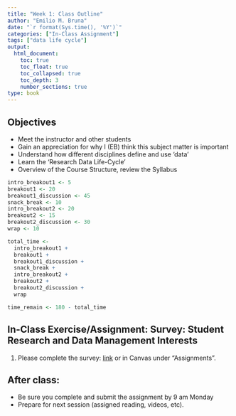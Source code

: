```yaml
---
title: "Week 1: Class Outline" 
author: "Emilio M. Bruna"
date: "`r format(Sys.time(), '%Y')`"
categories: ["In-Class Assignment"]
tags: ["data life cycle"]
output: 
  html_document:
    toc: true
    toc_float: true
    toc_collapsed: true
    toc_depth: 3
    number_sections: true
type: book
---
```


## Objectives

* Meet the instructor and other students
* Gain an appreciation for why I (EB) think this subject matter is important
* Understand how different disciplines define and use 'data'
* Learn the 'Research Data Life-Cycle'
* Overview of the Course Structure, review the Syllabus


```r
intro_breakout1 <- 5
breakout1 <- 20
breakout1_discussion <- 45
snack_break <- 10
intro_breakout2 <- 20
breakout2 <- 15
breakout2_discussion <- 30
wrap <- 10

total_time <- 
  intro_breakout1 + 
  breakout1 + 
  breakout1_discussion + 
  snack_break + 
  intro_breakout2 + 
  breakout2 +
  breakout2_discussion + 
  wrap

time_remain <- 180 - total_time
```

## In-Class Exercise/Assignment: Survey: Student Research and Data Management Interests 

  1. Please complete the survey: [link](https://forms.gle/vRQA9zu84Gf4xU2M9) or in Canvas under "Assignments".

## After class: 

* Be sure you complete and submit the assignment by 9 am Monday
* Prepare for next session (assigned reading, videos, etc).

